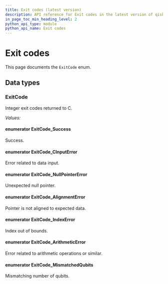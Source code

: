 ```yaml
---
title: Exit codes (latest version)
description: API reference for Exit codes in the latest version of qiskit-c
in_page_toc_min_heading_level: 2
python_api_type: module
python_api_name: Exit codes
---
```


# Exit codes

This page documents the `ExitCode` enum.

## Data types

### ExitCode

<Class id="ExitCode" signature="enum ExitCode">
  Integer exit codes returned to C.

  *Values:*

  #### enumerator ExitCode\_Success

  <Attribute id="ExitCode_Success">
    Success.
  </Attribute>

  #### enumerator ExitCode\_CInputError

  <Attribute id="ExitCode_CInputError">
    Error related to data input.
  </Attribute>

  #### enumerator ExitCode\_NullPointerError

  <Attribute id="ExitCode_NullPointerError">
    Unexpected null pointer.
  </Attribute>

  #### enumerator ExitCode\_AlignmentError

  <Attribute id="ExitCode_AlignmentError">
    Pointer is not aligned to expected data.
  </Attribute>

  #### enumerator ExitCode\_IndexError

  <Attribute id="ExitCode_IndexError">
    Index out of bounds.
  </Attribute>

  #### enumerator ExitCode\_ArithmeticError

  <Attribute id="ExitCode_ArithmeticError">
    Error related to arithmetic operations or similar.
  </Attribute>

  #### enumerator ExitCode\_MismatchedQubits

  <Attribute id="ExitCode_MismatchedQubits">
    Mismatching number of qubits.
  </Attribute>
</Class>

